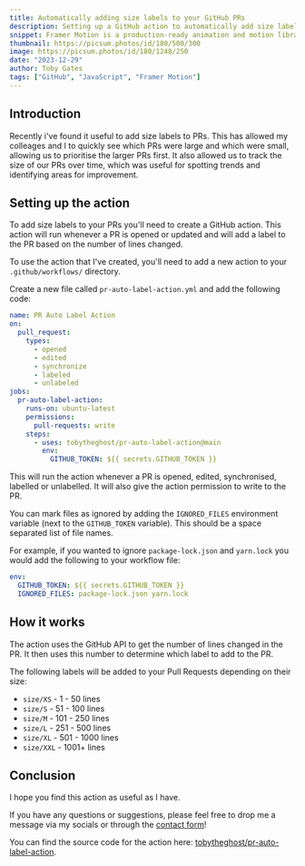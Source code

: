 ```yaml
---
title: Automatically adding size labels to your GitHub PRs
description: Setting up a GitHub action to automatically add size labels to your PRs
snippet: Framer Motion is a production-ready animation and motion library for React. Using it's simple devarative syntax...
thumbnail: https://picsum.photos/id/180/500/300
image: https://picsum.photos/id/180/1248/250
date: "2023-12-29"
author: Toby Gates
tags: ["GitHub", "JavaScript", "Framer Motion"]
---
```


## Introduction

Recently i've found it useful to add size labels to PRs. This has allowed my colleages and I to quickly see which PRs were large and which were small, allowing us to prioritise the larger PRs first. It also allowed us to track the size of our PRs over time, which was useful for spotting trends and identifying areas for improvement.

## Setting up the action

To add size labels to your PRs you'll need to create a GitHub action. This action will run whenever a PR is opened or updated and will add a label to the PR based on the number of lines changed.

To use the action that I've created, you'll need to add a new action to your `.github/workflows/` directory.

Create a new file called `pr-auto-label-action.yml` and add the following code:

```yaml
name: PR Auto Label Action
on:
  pull_request:
    types:
      - opened
      - edited
      - synchronize
      - labeled
      - unlabeled
jobs:
  pr-auto-label-action:
    runs-on: ubuntu-latest
    permissions:
      pull-requests: write
    steps:
      - uses: tobytheghost/pr-auto-label-action@main
        env:
          GITHUB_TOKEN: ${{ secrets.GITHUB_TOKEN }}
```

This will run the action whenever a PR is opened, edited, synchronised, labelled or unlabelled. It will also give the action permission to write to the PR.

You can mark files as ignored by adding the `IGNORED_FILES` environment variable (next to the `GITHUB_TOKEN` variable). This should be a space separated list of file names. 

For example, if you wanted to ignore `package-lock.json` and `yarn.lock` you would add the following to your workflow file:

```yaml
env:
  GITHUB_TOKEN: ${{ secrets.GITHUB_TOKEN }}
  IGNORED_FILES: package-lock.json yarn.lock
```

## How it works

The action uses the GitHub API to get the number of lines changed in the PR. It then uses this number to determine which label to add to the PR.

The following labels will be added to your Pull Requests depending on their size:

- `size/XS` - 1 - 50 lines
- `size/S` - 51 - 100 lines
- `size/M` - 101 - 250 lines
- `size/L` - 251 - 500 lines
- `size/XL` - 501 - 1000 lines
- `size/XXL` - 1001+ lines

## Conclusion

I hope you find this action as useful as I have. 

If you have any questions or suggestions, please feel free to drop me a message via my socials or through the [contact form](/contact)!

You can find the source code for the action here: [tobytheghost/pr-auto-label-action](https://github.com/tobytheghost/pr-auto-label-action).